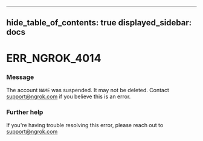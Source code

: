 

---
hide_table_of_contents: true
displayed_sidebar: docs
---


# ERR_NGROK_4014

### Message
The account `NAME` was suspended. It may not be deleted. Contact support@ngrok.com if you believe this is an error.

<ErrorDetails error="err_ngrok_4014" />



### Further help
If you're having trouble resolving this error, please reach out to [support@ngrok.com](mailto:support@ngrok.com?subject=Help%20with%20ERR_NGROK_4014)

